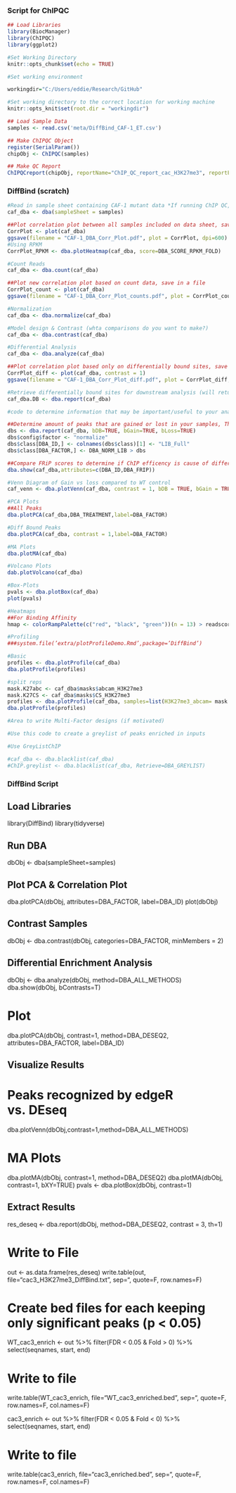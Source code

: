### Script for ChIPQC

```r
## Load Libraries
library(BiocManager)
library(ChIPQC)
library(ggplot2)
```

```r
#Set Working Directory
knitr::opts_chunk$set(echo = TRUE)

#Set working environment

workingdir="C:/Users/eddie/Research/GitHub"

#Set working directory to the correct location for working machine
knitr::opts_knit$set(root.dir = "workingdir")
```

```r
## Load Sample Data
samples <- read.csv('meta/DiffBind_CAF-1_ET.csv')

## Make ChIPQC Object
register(SerialParam())
chipObj <- ChIPQC(samples) 

## Make QC Report
ChIPQCreport(chipObj, reportName="ChIP_QC_report_cac_H3K27me3", reportFolder="ChIPQCreport")
```

### DiffBind (scratch)
```r
#Read in sample sheet containing CAF-1 mutant data *If running ChIP QC, you can use "samples" variable
caf_dba <- dba(sampleSheet = samples)

##Plot correlation plot between all samples included on data sheet, save in a file
CorrPlot <- plot(caf_dba)
ggsave(filename = "CAF-1_DBA_Corr_Plot.pdf", plot = CorrPlot, dpi=600)
#Using RPKM
CorrPlot_RPKM <- dba.plotHeatmap(caf_dba, score=DBA_SCORE_RPKM_FOLD)

#Count Reads
caf_dba <- dba.count(caf_dba)

##Plot new correlation plot based on count data, save in a file
CorrPlot_count <- plot(caf_dba)
ggsave(filename = "CAF-1_DBA_Corr_Plot_counts.pdf", plot = CorrPlot_count, dpi=600)

#Normalization
caf_dba <- dba.normalize(caf_dba)

#Model design & Contrast (whta comparisons do you want to make?)
caf_dba <- dba.contrast(caf_dba)

#Differential Analysis
caf_dba <- dba.analyze(caf_dba)

##Plot correlation plot based only on differentially bound sites, save in file
CorrPlot_diff <- plot(caf_dba, contrast = 1)
ggsave(filename = "CAF-1_DBA_Corr_Plot_diff.pdf", plot = CorrPlot_diff, dpi=600)

#Retrieve differentially bound sites for downstream analysis (will return a GRanges object)
caf_dba.DB <- dba.report(caf_dba)
```

```r
#code to determine information that may be important/useful to your analysis

##Determine amount of peaks that are gained or lost in your samples, Thi will need to be tweaked depending on normalization method used
dbs <- dba.report(caf_dba, bDB=TRUE, bGain=TRUE, bLoss=TRUE)
dbs$config$factor <- "normalize"
dbs$class[DBA_ID,] <- colnames(dbs$class)[1] <- "LIB_Full"
dbs$class[DBA_FACTOR,] <- DBA_NORM_LIB > dbs

##Compare FRiP scores to determine if ChIP efficency is cause of differential bidning
dba.show(caf_dba,attributes=c(DBA_ID,DBA_FRIP))

```

```r
#Venn Diagram of Gain vs loss compared to WT control
caf_venn <- dba.plotVenn(caf_dba, contrast = 1, bDB = TRUE, bGain = TRUE, bLoss = TRUE, bAll = FALSE)

#PCA Plots
##All Peaks
dba.plotPCA(caf_dba,DBA_TREATMENT,label=DBA_FACTOR)

#Diff Bound Peaks
dba.plotPCA(caf_dba, contrast = 1,label=DBA_FACTOR)

#MA Plots
dba.plotMA(caf_dba)

#Volcano Plots
dab.plotVolcano(caf_dba)

#Box-Plots
pvals <- dba.plotBox(caf_dba)
plot(pvals)

#Heatmaps
##For Binding Affinity
hmap <- colorRampPalette(c("red", "black", "green"))(n = 13) > readscores <- dba.plotHeatmap(caf_dba, contrast=1, correlations=FALSE, scale="row", colScheme = hmap)

#Profiling
###system.file(’extra/plotProfileDemo.Rmd’,package=’DiffBind’)

#Basic
profiles <- dba.plotProfile(caf_dba)
dba.plotProfile(profiles)

#split reps
mask.K27abc <- caf_dba$masks$abcam_H3K27me3
mask.K27CS <- caf_dba$masks$CS_H3K27me3
profiles <- dba.plotProfile(caf_dba, samples=list(H3K27me3_abcam= mask.K27abc, H3K27me3_CS= mask.K27CS), merge=NULL)
dba.plotProfile(profiles)
```

```r
#Area to write Multi-Factor designs (if motivated)
```

```r
#Use this code to create a greylist of peaks enriched in inputs

#Use GreyListChIP

#caf_dba <- dba.blacklist(caf_dba)
#ChIP.greylist <- dba.blacklist(caf_dba, Retrieve=DBA_GREYLIST)
```

### DiffBind Script

## Load Libraries
library(DiffBind)
library(tidyverse)

## Run DBA
dbObj <- dba(sampleSheet=samples)

## Plot PCA & Correlation Plot
dba.plotPCA(dbObj,  attributes=DBA_FACTOR, label=DBA_ID)
plot(dbObj)

## Contrast Samples
dbObj <- dba.contrast(dbObj, categories=DBA_FACTOR, minMembers = 2)

## Differential Enrichment Analysis
dbObj <- dba.analyze(dbObj, method=DBA_ALL_METHODS)
dba.show(dbObj, bContrasts=T)

# Plot
dba.plotPCA(dbObj, contrast=1, method=DBA_DESEQ2, attributes=DBA_FACTOR, label=DBA_ID)

## Visualize Results

# Peaks recognized by edgeR vs. DEseq
dba.plotVenn(dbObj,contrast=1,method=DBA_ALL_METHODS)

# MA Plots
dba.plotMA(dbObj, contrast=1, method=DBA_DESEQ2)
dba.plotMA(dbObj, contrast=1, bXY=TRUE)
pvals <- dba.plotBox(dbObj, contrast=1)

## Extract Results
res_deseq <- dba.report(dbObj, method=DBA_DESEQ2, contrast = 3, th=1)

# Write to File
out <- as.data.frame(res_deseq)
write.table(out, file="cac3_H3K27me3_DiffBind.txt", sep="\t", quote=F, row.names=F)

# Create bed files for each keeping only significant peaks (p < 0.05)

WT_cac3_enrich <- out %>% 
  filter(FDR < 0.05 & Fold > 0) %>% 
  select(seqnames, start, end)

# Write to file
write.table(WT_cac3_enrich, file="WT_cac3_enriched.bed", sep="\t", quote=F, row.names=F, col.names=F)

cac3_enrich <- out %>% 
  filter(FDR < 0.05 & Fold < 0) %>% 
  select(seqnames, start, end)

# Write to file
write.table(cac3_enrich, file="cac3_enriched.bed", sep="\t", quote=F, row.names=F, col.names=F)

